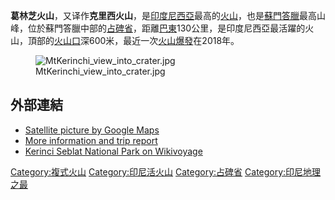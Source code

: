 {{Infobox mountain
| Name             = 葛林芝火山
| Photo            =
| Photo size       = 
| Caption          = 葛林芝火山（1987年）
| pushpin_map            = Indonesia
| pushpin_label_position = <!-- the position of the pushpin label: left, right, top, bottom, none -->
| pushpin_map_caption    = 葛林芝火山的位置
| pushpin_mapsize        =
| coordinates_ref        = 
| latd = 1 | latm = 41 | lats = 48 | latNS = S
| longd = 101 | longm = 15 | longs = 56 | longEW = E
| Elevation        = 3,805米
| Location         = {{INA}}[[蘇門答臘|蘇門答臘]]
| Range            = [[巴里桑山脈|巴里桑山脈]]
| Prominence       = 
| Parent peak      = 
| Coordinates      = 
| Topographic map  = 
| Type             = [[複式火山|複式火山]]
| Volcanic_Arc/Belt= [[環太平洋火山帶|環太平洋火山帶]]
| Age              = 
| Last eruption    = 2018年
| First ascent     = 1877年
| Easiest route    = 
| Grid_ref_UK      = 
| Grid_ref_Ireland = 
| Listing          = 
| Translation      = 
| Language         = 
| Pronunciation    = 
}}

'''葛林芝火山'''，又译作'''克里西火山'''，是[[印度尼西亞|印度尼西亞]]最高的[[火山|火山]]，也是[[蘇門答臘|蘇門答臘]]最高山峰，位於蘇門答臘中部的[[占碑省|占碑省]]，距離[[巴東_(西蘇門答臘省)|巴東]]130公里，是印度尼西亞最活躍的火山，頂部的[[火山口|火山口]]深600米，最近一次[[火山爆發|火山爆發]]在2018年。

[[Image:MtKerinchi_view_into_crater.jpg|left]]

==外部連結==
* [http://maps.google.com/maps?ll=-1.694641,101.267166&spn=0.166014,0.234180&t=k&hl=en Satellite picture by Google Maps] {{Wayback|url=http://maps.google.com/maps?ll=-1.694641,101.267166&spn=0.166014,0.234180&t=k&hl=en |date=20200622231535 }}
* [https://web.archive.org/web/20061213183705/http://www.ii.uib.no/~petter/mountains/3000mtn.html#kerinci More information and trip report]
* [[voy:en:Kerinci_Seblat_National_Park|Kerinci Seblat National Park on Wikivoyage]]

{{Indonesia-geo-stub}}
[[Category:複式火山|Category:複式火山]]
[[Category:印尼活火山|Category:印尼活火山]]
[[Category:占碑省|Category:占碑省]]
[[Category:印尼地理之最|Category:印尼地理之最]]